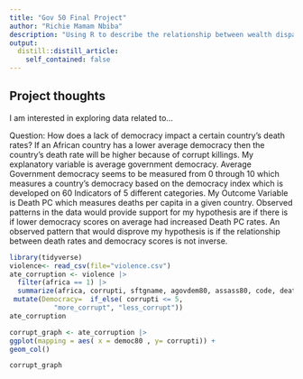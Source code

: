 ```yaml
---
title: "Gov 50 Final Project"
author: "Richie Mamam Nbiba"
description: "Using R to describe the relationship between wealth disparities and mortality rates in regards of health care access."
output:
  distill::distill_article:
    self_contained: false
---
```




## Project thoughts

I am interested in exploring data related to...

Question: How does a lack of democracy impact a certain country’s death rates?
If an African country has a lower average democracy then the country’s death rate will be higher because of corrupt killings. My explanatory variable is average government democracy. Average Government democracy seems to be measured from 0 through 10 which measures a country’s democracy based on the democracy index which is developed on 60 Indicators of 5 different categories. My Outcome Variable is Death PC which measures deaths per capita in a given country. Observed patterns in the data would provide support for my hypothesis are if there is if lower democracy scores on average had increased Death PC rates.  An observed pattern that would disprove my hypothesis is if the relationship between death rates and democracy scores is not inverse. 

```r
library(tidyverse)
violence<- read_csv(file="violence.csv")
ate_corruption <- violence |>
  filter(africa == 1) |>
  summarize(africa, corrupti, sftgname, agovdem80, assass80, code, deathsPC80, democ80) |>
 mutate(Democracy=  if_else( corrupti <= 5, 
           "more_corrupt", "less_corrupt")) 
ate_corruption

corrupt_graph <- ate_corruption |>
ggplot(mapping = aes( x = democ80 , y= corrupti)) +
geom_col()

corrupt_graph
```

